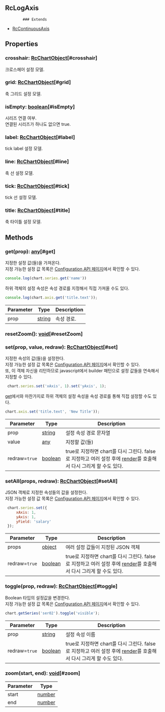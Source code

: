 ## RcLogAxis
            ### Extends
- [RcContinuousAxis](../classes/RcContinuousAxis)
            
            
            





## Properties
### crosshair: [RcChartObject](../classes/RcChartObject)[#crosshair]
크로스헤어 설정 모델.

### grid: [RcChartObject](../classes/RcChartObject)[#grid]
축 그리드 설정 모델.

### isEmpty: [boolean](https://developer.mozilla.org/en-US/docs/Web/JavaScript/Reference/Global_Objects/Boolean)[#isEmpty]
시리즈 연결 여부.\
연결된 시리즈가 하나도 없으면 true.

### label: [RcChartObject](../classes/RcChartObject)[#label]
tick label 설정 모델.

### line: [RcChartObject](../classes/RcChartObject)[#line]
축 선 설정 모델.

### tick: [RcChartObject](../classes/RcChartObject)[#tick]
tick 선 설정 모델.

### title: [RcChartObject](../classes/RcChartObject)[#title]
축 타이틀 설정 모델.


## Methods
### get(prop): [any](https://www.typescriptlang.org/docs/handbook/2/everyday-types.html#any)[#get]
지정한 설정 값(들)을 가져온다.\
지정 가능한 설정 값 목록은 [Configuration API 페이지](/config)에서 확인할 수 있다. 

```js
console.log(chart.series.get('name'))
```

하위 객체의 설정 속성은 속성 경로를 지정해서 직접 가져올 수도 있다.

```js
console.log(chart.axis.get('title.text'));
```



| Parameter | Type | Description |
| ----------- | ----------- | ----------- |
| prop | [string](https://developer.mozilla.org/en-US/docs/Web/JavaScript/Reference/Global_Objects/String) | 속성 경로. |
### resetZoom(): [void](https://developer.mozilla.org/en-US/docs/Web/JavaScript/Reference/Global_Objects/undefined)[#resetZoom]

### set(prop, value, redraw): [RcChartObject](../classes/RcChartObject)[#set]
지정한 속성의 값(들)을 설정한다.\
지정 가능한 설정 값 목록은 [Configuration API 페이지](/config)에서 확인할 수 있다.\
또, 이 객체 자신을 리턴하므로 javascript에서 builder 패턴으로 설정 값들을 연속해서 지정할 수 있다.

```js
 chart.series.set('xAxis', 1).set('yAxis', 1);
```

[get](#get)에서와 마찬가지로 하위 객체의 설정 속성을 속성 경로를 통해 직접 설정할 수도 있다.

```js
chart.axis.set('title.text', 'New Title'));
```



| Parameter | Type | Description |
| ----------- | ----------- | ----------- |
| prop | [string](https://developer.mozilla.org/en-US/docs/Web/JavaScript/Reference/Global_Objects/String) | 설정 속성 경로 문자열 |
| value | [any](https://www.typescriptlang.org/docs/handbook/2/everyday-types.html#any) | 지정할 값(들) |
| redraw=`true` | [boolean](https://developer.mozilla.org/en-US/docs/Web/JavaScript/Reference/Global_Objects/Boolean) | true로 지정하면 chart를 다시 그린다.                false로 지정하고 여러 설정 후에 [render](../classes/RcChartControl#render)를 호출해서 다시 그리게 할 수도 있다. |
### setAll(props, redraw): [RcChartObject](../classes/RcChartObject)[#setAll]
JSON 객체로 지정한 속성들의 값을 설정한다.\
지정 가능한 설정 값 목록은 [Configuration API 페이지](/config)에서 확인할 수 있다. 

```js
 chart.series.set({
     xAxis: 1,
     yAxis: 1,
     yField: 'salary'
 });
```



| Parameter | Type | Description |
| ----------- | ----------- | ----------- |
| props | [object](https://developer.mozilla.org/en-US/docs/Web/JavaScript/Reference/Global_Objects/Object) | 여러 설정 값들이 지정된 JSON 객체 |
| redraw=`true` | [boolean](https://developer.mozilla.org/en-US/docs/Web/JavaScript/Reference/Global_Objects/Boolean) | true로 지정하면 chart를 다시 그린다.                false로 지정하고 여러 설정 후에 [render](../classes/RcChartControl#render)를 호출해서 다시 그리게 할 수도 있다. |
### toggle(prop, redraw): [RcChartObject](../classes/RcChartObject)[#toggle]
Boolean 타입의 설정값을 변경한다.\
지정 가능한 설정 값 목록은 [Configuration API 페이지](/config)에서 확인할 수 있다. 

```js
chart.getSeries('ser02').toggle('visible');
```



| Parameter | Type | Description |
| ----------- | ----------- | ----------- |
| prop | [string](https://developer.mozilla.org/en-US/docs/Web/JavaScript/Reference/Global_Objects/String) | 설정 속성 이름 |
| redraw=`true` | [boolean](https://developer.mozilla.org/en-US/docs/Web/JavaScript/Reference/Global_Objects/Boolean) | true로 지정하면 chart를 다시 그린다.                false로 지정하고 여러 설정 후에 [render](../classes/RcChartControl#render)를 호출해서 다시 그리게 할 수도 있다. |
### zoom(start, end): [void](https://developer.mozilla.org/en-US/docs/Web/JavaScript/Reference/Global_Objects/undefined)[#zoom]
| Parameter | Type |
| ----------- | ----------- |
| start | [number](https://developer.mozilla.org/en-US/docs/Web/JavaScript/Reference/Global_Objects/Number) |
| end | [number](https://developer.mozilla.org/en-US/docs/Web/JavaScript/Reference/Global_Objects/Number) |